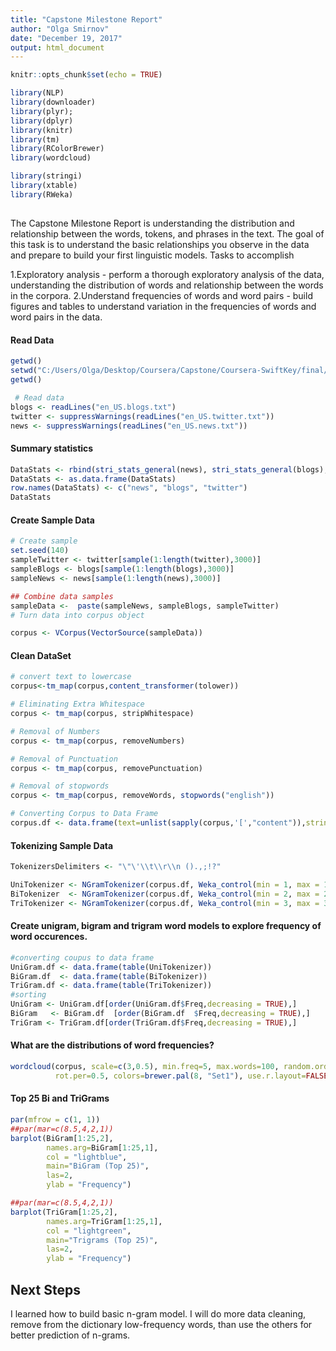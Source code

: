 ---
title: "Capstone Milestone Report"
author: "Olga Smirnov"
date: "December 19, 2017"
output: html_document
---

```{r setup, include=FALSE}
knitr::opts_chunk$set(echo = TRUE)

library(NLP) 
library(downloader)
library(plyr);
library(dplyr)
library(knitr)
library(tm)
library(RColorBrewer)
library(wordcloud)

library(stringi)
library(xtable)
library(RWeka)

```

## 
The Capstone Milestone Report is understanding the distribution and relationship between the words, tokens, and phrases in the text. The goal of this task is to understand the basic relationships you observe in the data and prepare to build your first linguistic models.
Tasks to accomplish

1.Exploratory analysis - perform a thorough exploratory analysis of the data, understanding the distribution of words and relationship between the words in the corpora.
2.Understand frequencies of words and word pairs - build figures and tables to understand variation in the frequencies of words and word pairs in the data.

#### Read Data
```{r}
getwd()
setwd("C:/Users/Olga/Desktop/Coursera/Capstone/Coursera-SwiftKey/final/en_US")
getwd()

 # Read data
blogs <- readLines("en_US.blogs.txt") 
twitter <- suppressWarnings(readLines("en_US.twitter.txt"))
news <- suppressWarnings(readLines("en_US.news.txt"))
```
#### Summary statistics
```{r}
DataStats <- rbind(stri_stats_general(news), stri_stats_general(blogs), stri_stats_general(twitter))
DataStats <- as.data.frame(DataStats)
row.names(DataStats) <- c("news", "blogs", "twitter")
DataStats
```
#### Create Sample Data
```{r}
# Create sample
set.seed(140)
sampleTwitter <- twitter[sample(1:length(twitter),3000)]
sampleBlogs <- blogs[sample(1:length(blogs),3000)]
sampleNews <- news[sample(1:length(news),3000)]

## Combine data samples
sampleData <-  paste(sampleNews, sampleBlogs, sampleTwitter)
# Turn data into corpus object

corpus <- VCorpus(VectorSource(sampleData))
```
#### Clean DataSet
```{r}
# convert text to lowercase
corpus<-tm_map(corpus,content_transformer(tolower))

# Eliminating Extra Whitespace
corpus <- tm_map(corpus, stripWhitespace)

# Removal of Numbers
corpus <- tm_map(corpus, removeNumbers)

# Removal of Punctuation
corpus <- tm_map(corpus, removePunctuation)

# Removal of stopwords
corpus <- tm_map(corpus, removeWords, stopwords("english"))

# Converting Corpus to Data Frame 
corpus.df <- data.frame(text=unlist(sapply(corpus,'[',"content")),stringsAsFactors=F)
```
#### Tokenizing Sample Data
```{r}
TokenizersDelimiters <- "\"\'\\t\\r\\n ().,;!?"

UniTokenizer <- NGramTokenizer(corpus.df, Weka_control(min = 1, max = 1))
BiTokenizer  <- NGramTokenizer(corpus.df, Weka_control(min = 2, max = 2, delimiters = TokenizersDelimiters))
TriTokenizer <- NGramTokenizer(corpus.df, Weka_control(min = 3, max = 3, delimiters = TokenizersDelimiters))
```
#### Create unigram, bigram and trigram word models to explore frequency of word occurences.
```{r}
#converting coupus to data frame
UniGram.df <- data.frame(table(UniTokenizer))
BiGram.df  <- data.frame(table(BiTokenizer))
TriGram.df <- data.frame(table(TriTokenizer))
#sorting
UniGram <- UniGram.df[order(UniGram.df$Freq,decreasing = TRUE),]
BiGram   <- BiGram.df  [order(BiGram.df  $Freq,decreasing = TRUE),]
TriGram <- TriGram.df[order(TriGram.df$Freq,decreasing = TRUE),]
```
#### What are the distributions of word frequencies?
```{r}
wordcloud(corpus, scale=c(3,0.5), min.freq=5, max.words=100, random.order=TRUE,
          rot.per=0.5, colors=brewer.pal(8, "Set1"), use.r.layout=FALSE)
```

#### Top 25 Bi and TriGrams
```{r}

par(mfrow = c(1, 1))
##par(mar=c(8.5,4,2,1))
barplot(BiGram[1:25,2], 
        names.arg=BiGram[1:25,1], 
        col = "lightblue", 
        main="BiGram (Top 25)", 
        las=2, 
        ylab = "Frequency")

##par(mar=c(8.5,4,2,1))
barplot(TriGram[1:25,2], 
        names.arg=TriGram[1:25,1], 
        col = "lightgreen", 
        main="Trigrams (Top 25)", 
        las=2, 
        ylab = "Frequency")
```

## Next Steps

I learned how to build basic n-gram model. I will do more data cleaning,  remove from the dictionary low-frequency words, than use the others for better prediction of n-grams.